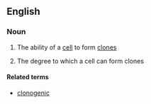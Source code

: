 ==English==

===Noun===
{{en-noun|clonogenicities|-}}

#{{uncountable}} The ability of a [[cell]] to form [[clone]]s
#{{countable}} The degree to which a cell can form clones

====Related terms====
*[[clonogenic]]